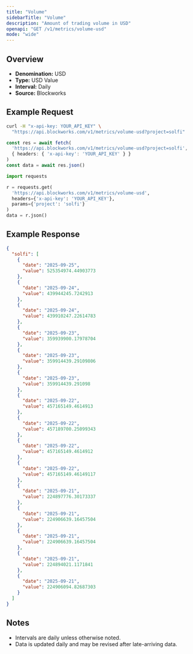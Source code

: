 ```yaml
---
title: "Volume"
sidebarTitle: "Volume"
description: "Amount of trading volume in USD"
openapi: "GET /v1/metrics/volume-usd"
mode: "wide"
---
```


## Overview

- **Denomination:** USD
- **Type:** USD Value
- **Interval:** Daily
- **Source:** Blockworks

## Example Request

<CodeGroup>

```bash cURL
curl -H "x-api-key: YOUR_API_KEY" \
  "https://api.blockworks.com/v1/metrics/volume-usd?project=solfi"
```

```typescript TypeScript
const res = await fetch(
  'https://api.blockworks.com/v1/metrics/volume-usd?project=solfi',
  { headers: { 'x-api-key': 'YOUR_API_KEY' } }
)
const data = await res.json()
```

```python Python
import requests

r = requests.get(
  'https://api.blockworks.com/v1/metrics/volume-usd',
  headers={'x-api-key': 'YOUR_API_KEY'},
  params={'project': 'solfi'}
)
data = r.json()
```

</CodeGroup>

## Example Response

```json
{
  "solfi": [
    {
      "date": "2025-09-25",
      "value": 525354974.44903773
    },
    {
      "date": "2025-09-24",
      "value": 439944245.7242913
    },
    {
      "date": "2025-09-24",
      "value": 439910247.22614783
    },
    {
      "date": "2025-09-23",
      "value": 359939900.17978704
    },
    {
      "date": "2025-09-23",
      "value": 359914439.29109806
    },
    {
      "date": "2025-09-23",
      "value": 359914439.291098
    },
    {
      "date": "2025-09-22",
      "value": 457165149.4614913
    },
    {
      "date": "2025-09-22",
      "value": 457189700.25099343
    },
    {
      "date": "2025-09-22",
      "value": 457165149.4614912
    },
    {
      "date": "2025-09-22",
      "value": 457165149.46149117
    },
    {
      "date": "2025-09-21",
      "value": 224897776.30173337
    },
    {
      "date": "2025-09-21",
      "value": 224906639.16457504
    },
    {
      "date": "2025-09-21",
      "value": 224906639.16457504
    },
    {
      "date": "2025-09-21",
      "value": 224894021.1171841
    },
    {
      "date": "2025-09-21",
      "value": 224906094.82687303
    }
  ]
}
```

## Notes
- Intervals are daily unless otherwise noted.
- Data is updated daily and may be revised after late-arriving data.